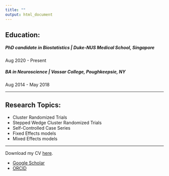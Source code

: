 ```yaml
---
title: ""
output: html_document
---
```


## Education:
<h5><strong>PhD candidate in Biostatistics</strong> | Duke-NUS Medical School, Singapore</h5>
Aug 2020 - Present

<h5><strong>BA in Neuroscience</strong> | Vassar College, Poughkeepsie, NY</h5>
Aug 2014 - May 2018

<hr>
## Research Topics:
<ul>
  <li>Cluster Randomized Trials</li>
  <li>Stepped Wedge Cluster Randomized Trials</li>
  <li>Self-Controlled Case Series</li>
  <li>Fixed Effects models</li>
  <li>Mixed Effects models</li>
</ul>

<hr>
Download my CV <a href="files/cv/Kenneth Lee CV.pdf" download>here</a>.<br/>
<ul>
  <li><a href="https://scholar.google.com/citations?user=cJwQFLQAAAAJ&hl=en&oi=ao">Google Scholar</a></li>
  <li><a href="https://orcid.org/0000-0002-0454-4537">ORCID</a></li>
</ul>

